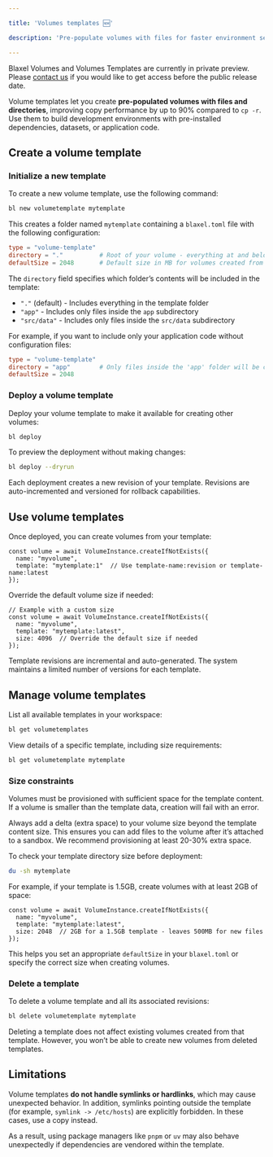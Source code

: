 ```yaml
---

title: 'Volumes templates 🆕'

description: 'Pre-populate volumes with files for faster environment setup.'

---
```


<Warning>Blaxel Volumes and Volumes Templates are currently in private preview. Please [contact us](https://blaxel.ai/contact?message=I+would+like+to+get+access+to+volumes+because+&purpose=volumes&origin=docs) if you would like to get access before the public release date.</Warning>

Volume templates let you create **pre-populated volumes with files and directories**, improving copy performance by up to 90% compared to `cp -r`. Use them to build development environments with pre-installed dependencies, datasets, or application code.

## Create a volume template

### Initialize a new template

To create a new volume template, use the following command:

```bash
bl new volumetemplate mytemplate
```

This creates a folder named `mytemplate` containing a `blaxel.toml` file with the following configuration:

```toml
type = "volume-template"
directory = "."          # Root of your volume - everything at and below this level will be copied
defaultSize = 2048       # Default size in MB for volumes created from this template
```

The `directory` field specifies which folder’s contents will be included in the template:
- `"."` (default) - Includes everything in the template folder
- `"app"` - Includes only files inside the `app` subdirectory
- `"src/data"` - Includes only files inside the `src/data` subdirectory

For example, if you want to include only your application code without configuration files:

```toml
type = "volume-template"
directory = "app"        # Only files inside the 'app' folder will be copied
defaultSize = 2048
```

### Deploy a volume template

Deploy your volume template to make it available for creating other volumes:

```bash
bl deploy
```

To preview the deployment without making changes:

```bash
bl deploy --dryrun
```

Each deployment creates a new revision of your template. Revisions are auto-incremented and versioned for rollback capabilities.

## Use volume templates

Once deployed, you can create volumes from your template:

```tsx
const volume = await VolumeInstance.createIfNotExists({
  name: "myvolume",
  template: "mytemplate:1"  // Use template-name:revision or template-name:latest
});
```

Override the default volume size if needed:

```tsx
// Example with a custom size
const volume = await VolumeInstance.createIfNotExists({
  name: "myvolume",
  template: "mytemplate:latest",
  size: 4096  // Override the default size if needed
});
```

Template revisions are incremental and auto-generated. The system maintains a limited number of versions for each template.

## Manage volume templates

List all available templates in your workspace:

```bash
bl get volumetemplates
```

View details of a specific template, including size requirements:

```bash
bl get volumetemplate mytemplate
```

### Size constraints

Volumes must be provisioned with sufficient space for the template content. If a volume is smaller than the template data, creation will fail with an error.

Always add a delta (extra space) to your volume size beyond the template content size. This ensures you can add files to the volume after it’s attached to a sandbox. We recommend provisioning at least 20-30% extra space.

To check your template directory size before deployment:

```bash
du -sh mytemplate
```

For example, if your template is 1.5GB, create volumes with at least 2GB of space:

```tsx
const volume = await VolumeInstance.createIfNotExists({
  name: "myvolume",
  template: "mytemplate:latest",
  size: 2048  // 2GB for a 1.5GB template - leaves 500MB for new files
});
```

This helps you set an appropriate `defaultSize` in your `blaxel.toml` or specify the correct size when creating volumes.

### Delete a template

To delete a volume template and all its associated revisions:

```bash
bl delete volumetemplate mytemplate
```

Deleting a template does not affect existing volumes created from that template. However, you won’t be able to create new volumes from deleted templates.

## **Limitations**

Volume templates **do not handle symlinks or hardlinks**, which may cause unexpected behavior. In addition, symlinks pointing outside the template (for example, `symlink -> /etc/hosts`) are explicitly forbidden. In these cases, use a copy instead.

As a result, using package managers like `pnpm` or `uv` may also behave unexpectedly if dependencies are vendored within the template.
